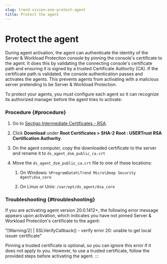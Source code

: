 ```yaml
---
slug: trend-vision-one-protect-agent
title: Protect the agent
---
```

# Protect the agent

During agent activation, the agent can authenticate the identity of the Server & Workload Protection console by pinning the console's certificate to the agent. It does this by validating the connecting console's certificate path and ensuring it is signed by a trusted Certificate Authority (CA). If the certificate path is validated, the console authentication passes and activates the agents. This prevents agents from activating with a malicious server pretending to be Server & Workload Protection.

To protect your agents, you must configure each agent so it can recognize its authorized manager before the agent tries to activate:

### Procedure {#procedure}

1.  Go to [Sectigo Intermediate Certificates - RSA](https://support.sectigo.com/articles/Knowledge/Sectigo-Intermediate-Certificates).

2.  Click **Download** under **Root Certificates \> SHA-2 Root : USERTrust RSA Certification Authority**.

3.  On the agent computer, copy the downloaded certificate to the server and rename it to `ds_agent_dsm_public_ca.crt`

4.  Move the `ds_agent_dsm_public_ca.crt` file to one of these locations:

    1.  On Windows: `%ProgramData%\Trend Micro\Deep Security Agent\dsa_core`

    2.  On Linux or Unix: `/var/opt/ds_agent/dsa_core`

### Troubleshooting {#troubleshooting}

If you are activating agent version 20.0.1412+, the following error message appears upon activation, which indicates you have not pinned Server & Workload Protection's certificate to the agent:

"\[Warning/2\] | SSLVerifyCallback() - verify error 20: unable to get local issuer certificate"

Pinning a trusted certificate is optional, so you can ignore this error if it does not apply to you. However, to use a trusted certificate, follow the provided steps before activating the agent.
:::
